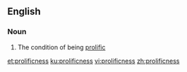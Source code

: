 ==English==

===Noun===
{{en-noun|-}}

# The condition of being [[prolific]]

[[et:prolificness]]
[[ku:prolificness]]
[[vi:prolificness]]
[[zh:prolificness]]